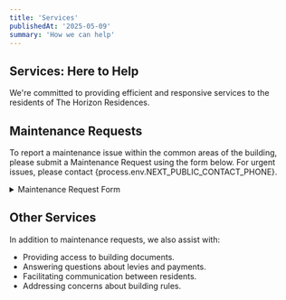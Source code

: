 ```yaml
---
title: 'Services'
publishedAt: '2025-05-09'
summary: 'How we can help'
---
```


## Services: Here to Help

We're committed to providing efficient and responsive services to the residents of The Horizon Residences.

## Maintenance Requests

To report a maintenance issue within the common areas of the building, please submit a Maintenance Request using the form below. For urgent issues, please contact {process.env.NEXT_PUBLIC_CONTACT_PHONE}.

<details>
<summary>Maintenance Request Form</summary>

*Required

<form method="POST" action="/api/submit-maintenance">
  <label for="name">Name:*</label><br/>
  <input type="text" id="name" name="name" required /><br/><br/>
  <label for="unit">Unit Number:*</label><br/>
  <input type="text" id="unit" name="unit" required /><br/><br/>
  <label for="email">Email:*</label><br/>
  <input type="email" id="email" name="email" required /><br/><br/>
  <label for="phone">Phone Number:*</label><br/>
  <input type="tel" id="phone" name="phone" required /><br/><br/>
  <label for="issue">Description of Issue:*</label><br/>
  <textarea id="issue" name="issue" rows="4" cols="50" required></textarea><br/><br/>
  <label for="location">Location of Issue:*</label><br/>
  <input type="text" id="location" name="location" required /><br/><br/>
  <label>Permission to Enter Unit (if applicable):</label><br/>
  <input type="radio" id="permission-yes" name="permission" value="yes" /> <label for="permission-yes">Yes</label><br/>
  <input type="radio" id="permission-no" name="permission" value="no" /> <label for="permission-no">No</label><br/><br/>

  <input type="submit" value="Submit Request" />
</form>

<form method="GET" action="/api/search-maintenance">
  <label for="unit-search">Search Requests by Unit:</label><br/>
  <input type="text" id="unit-search" name="unit" placeholder="Enter unit number" /><br/><br/>
  <input type="submit" value="Search" />
</form>
</details>

## Other Services

In addition to maintenance requests, we also assist with:
* Providing access to building documents.
* Answering questions about levies and payments.
* Facilitating communication between residents.
* Addressing concerns about building rules.